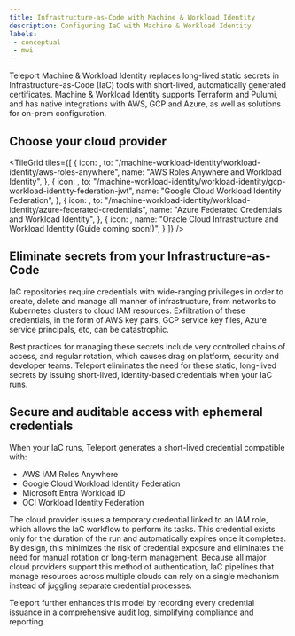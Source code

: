 ```yaml
---
title: Infrastructure-as-Code with Machine & Workload Identity
description: Configuring IaC with Machine & Workload Identity
labels:
 - conceptual
 - mwi
---
```


Teleport Machine & Workload Identity replaces long-lived static secrets in Infrastructure-as-Code (IaC) tools with short-lived, 
automatically generated certificates. Machine & Workload Identity supports Terraform and Pulumi, and has native integrations with 
AWS, GCP and Azure, as well as solutions for on-prem configuration.

## Choose your cloud provider

<TileGrid
  tiles={[
    {
      icon: <Icon name="awsIdentity" size="xl" />,
      to: "/machine-workload-identity/workload-identity/aws-roles-anywhere",
      name: "AWS Roles Anywhere and Workload Identity",
    },
    {
      icon: <Icon name="googleCloud" size="xl" />,
      to: "/machine-workload-identity/workload-identity/gcp-workload-identity-federation-jwt",
      name: "Google Cloud Workload Identity Federation",
    },
    {
      icon: <Icon name="azure" size="xl" />,
      to: "/machine-workload-identity/workload-identity/azure-federated-credentials",
      name: "Azure Federated Credentials and Workload Identity",
    },
    {
      icon: <Icon name="oracle" size="xl" />,
      name: "Oracle Cloud Infrastructure and Workload Identity (Guide coming soon!)",
    }
  ]}
/>

## Eliminate secrets from your Infrastructure-as-Code

IaC repositories require credentials with wide-ranging privileges in order to create, delete and manage all manner of infrastructure, 
from networks to Kubernetes clusters to cloud IAM resources. Exfiltration of these credentials, in the form of AWS key pairs, GCP service key 
files, Azure service principals, etc, can be catastrophic.

Best practices for managing these secrets include very controlled chains of access, and regular rotation, which causes drag on platform, security and developer teams.
Teleport eliminates the need for these static, long-lived secrets by issuing short-lived, identity-based credentials when your IaC runs.

## Secure and auditable access with ephemeral credentials

When your IaC runs, Teleport generates a short-lived credential compatible with:

- AWS IAM Roles Anywhere
- Google Cloud Workload Identity Federation
- Microsoft Entra Workload ID
- OCI Workload Identity Federation

The cloud provider issues a temporary credential linked to an IAM role, which allows the IaC workflow to perform its tasks. This credential exists only for the duration of the run and automatically expires once it completes. 
By design, this minimizes the risk of credential exposure and eliminates the need for manual rotation or long-term management. Because all major cloud providers support this method of authentication, IaC pipelines that manage resources across multiple clouds can rely on a single mechanism instead of juggling separate credential processes. 

Teleport further enhances this model by recording every credential issuance in a comprehensive [audit log](/reference/monitoring/audit.mdx), simplifying compliance and reporting.